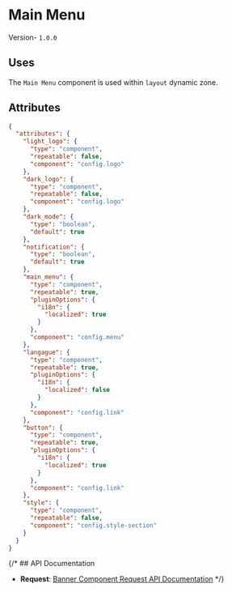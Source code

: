 


# Main Menu
Version- `1.0.0`

## Uses
The `Main Menu` component is used within `layout` dynamic zone.


## Attributes

```json
{
  "attributes": {
    "light_logo": {
      "type": "component",
      "repeatable": false,
      "component": "config.logo"
    },
    "dark_logo": {
      "type": "component",
      "repeatable": false,
      "component": "config.logo"
    },
    "dark_mode": {
      "type": "boolean",
      "default": true
    },
    "notification": {
      "type": "boolean",
      "default": true
    },
    "main_menu": {
      "type": "component",
      "repeatable": true,
      "pluginOptions": {
        "i18n": {
          "localized": true
        }
      },
      "component": "config.menu"
    },
    "langague": {
      "type": "component",
      "repeatable": true,
      "pluginOptions": {
        "i18n": {
          "localized": false
        }
      },
      "component": "config.link"
    },
    "button": {
      "type": "component",
      "repeatable": true,
      "pluginOptions": {
        "i18n": {
          "localized": true
        }
      },
      "component": "config.link"
    },
    "style": {
      "type": "component",
      "repeatable": false,
      "component": "config.style-section"
    }
  }
}
```

{/* ## API Documentation

- **Request**: [Banner Component Request API Documentation](#) */}